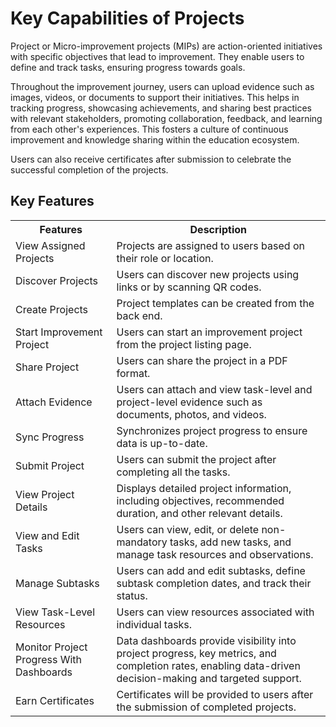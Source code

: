 
# Key Capabilities of Projects

Project or Micro-improvement projects (MIPs) are action-oriented initiatives with specific objectives that lead to improvement. They enable users to define and track tasks, ensuring progress towards goals. 

Throughout the improvement journey, users can upload evidence such as images, videos, or documents to support their initiatives. This helps in tracking progress, showcasing achievements, and sharing best practices with relevant stakeholders, promoting collaboration, feedback, and learning from each other's experiences. This fosters a culture of continuous improvement and knowledge sharing within the education ecosystem. 

Users can also receive certificates after submission to celebrate the successful completion of the projects.

## Key Features

<table>
<tr>
    <th>Features</th>
    <th>Description</th>
</tr>
<tr>
    <td>View Assigned Projects</td>
    <td>Projects are assigned to users based on their role or location.</td>
</tr>
<tr>
    <td>Discover Projects</td>
    <td>Users can discover new projects using links or by scanning QR codes.</td>
</tr>
<tr>
    <td>Create Projects</td>
    <td>Project templates can be created from the back end.</td>
</tr>
<tr>
    <td>Start Improvement Project</td>
    <td>Users can start an improvement project from the project listing page.</td>
</tr>
<tr>
    <td>Share Project</td>
    <td>Users can share the project in a PDF format.</td>
</tr>
<tr>
    <td>Attach Evidence</td>
    <td>Users can attach and view task-level and project-level evidence such as documents, photos, and videos.</td>
</tr>
<tr>
    <td>Sync Progress</td>
    <td>Synchronizes project progress to ensure data is up-to-date.</td>
</tr>
<tr>
    <td>Submit Project</td>
    <td>Users can submit the project after completing all the tasks.</td>
</tr>
<tr>
    <td>View Project Details</td>
    <td>Displays detailed project information, including objectives, recommended duration, and other relevant details.</td>
</tr>
<tr>
    <td>View and Edit Tasks</td>
    <td>Users can view, edit, or delete non-mandatory tasks, add new tasks, and manage task resources and observations.</td>
</tr>
<tr>
    <td>Manage Subtasks</td>
    <td>Users can add and edit subtasks, define subtask completion dates, and track their status.</td>
</tr>
<tr>
    <td>View Task-Level Resources</td>
    <td>Users can view resources associated with individual tasks.</td>
</tr>
<tr>
    <td>Monitor Project Progress With Dashboards</td>
    <td>Data dashboards provide visibility into project progress, key metrics, and completion rates, enabling data-driven decision-making and targeted support.</td>
</tr>
<tr>
    <td>Earn Certificates</td>
    <td>Certificates will be provided to users after the submission of completed projects.</td>
</tr>
</table>